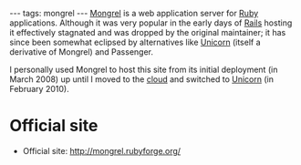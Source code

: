 ---
tags: mongrel
---
[[Mongrel]] is a web application server for [[Ruby]] applications. Although it was very popular in the early days of [[Rails]] hosting it effectively stagnated and was dropped by the original maintainer; it has since been somewhat eclipsed by alternatives like [[Unicorn]] (itself a derivative of Mongrel) and Passenger.

I personally used Mongrel to host this site from its initial deployment (in March 2008) up until I moved to the [[cloud]] and switched to [[Unicorn]] (in February 2010).

= Official site =

* Official site: http://mongrel.rubyforge.org/

